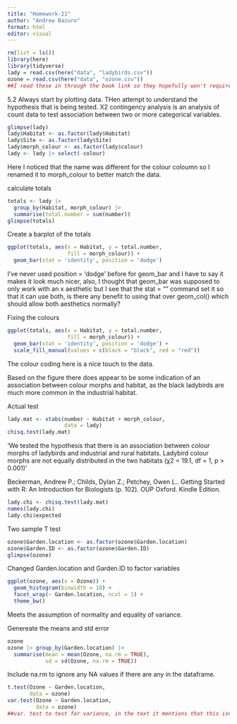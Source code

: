```yaml
---
title: "Homework-21"
author: "Andrew Bazuro"
format: html
editor: visual
---
```

```r
rm(list = ls())
library(here)
library(tidyverse)
lady = read.csv(here("data", "ladybirds.csv"))
ozone = read.csv(here("data", "ozone.csv"))
##I read these in through the book link so they hopefully won't require me to change to factor but I will double check when I reach that section. However, based on how none of the variables are factor I doubt that will be the case.
```

5.2
Always start by plotting data.
THen attempt to understand the hypothesis that is being tested.
X2 contingency analysis is an analysis of count data to test association between two or more categorical variables.
```r
glimpse(lady)
lady$Habitat <- as.factor(lady$Habitat)
lady$Site <- as.factor(lady$Site)
lady$morph_colour <- as.factor(lady$colour)
lady <- lady |> select(-colour)
```

Here I noticed that the name was different for the colour coloumn so I renamed it to morph_colour to better match the data.

calculate totals
```r
totals <- lady |> 
  group_by(Habitat, morph_colour) |>
  summarise(total.number = sum(number))
glimpse(totals)
```
Create a barplot of the totals
```r
ggplot(totals, aes(x = Habitat, y = total.number,
                   fill = morph_colour)) +
  geom_bar(stat = 'identity', position = 'dodge')
```
I've never used position = 'dodge' before for geom_bar and I have to say it makes it look much nicer, also, I thought that geom_bar was supposed to only work with an x aesthetic but I see that the stat = "" command set it so that it can use both, is there any benefit to using that over geom_col() which should allow both aesthetics normally?

Fixing the colours

```r
ggplot(totals, aes(x = Habitat, y = total.number,
                   fill = morph_colour)) +
  geom_bar(stat = 'identity', position = 'dodge') +
  scale_fill_manual(values = c(black = "black", red = "red"))
```
The colour coding here is a nice touch to the data.

Based on the figure there does appear to be some indication of an association between colour morphs and habitat, as the black ladybirds are much more common in the industrial habitat.

Actual test
```r
lady.mat <- xtabs(number ~ Habitat + morph_colour, 
                  data = lady)
chisq.test(lady.mat)
```

‘We tested the hypothesis that there is an association between colour morphs of ladybirds and industrial and rural habitats. Ladybird colour morphs are not equally distributed in the two habitats (χ2 = 19.1, df = 1, p > 0.001)'

Beckerman, Andrew P.; Childs, Dylan Z.; Petchey, Owen L.. Getting Started with R: An Introduction for Biologists (p. 102). OUP Oxford. Kindle Edition. 

```r
lady.chi <- chisq.test(lady.mat)
names(lady.chi)
lady.chi$expected
```

Two sample T test
```r
ozone$Garden.location <- as.factor(ozone$Garden.location)
ozone$Garden.ID <- as.factor(ozone$Garden.ID)
glimpse(ozone)
```
Changed Garden.location and Garden.ID to factor variables

```r
ggplot(ozone, aes(x = Ozone)) +
  geom_histogram(binwidth = 10) +
  facet_wrap(~ Garden.location, ncol = 1) +
  theme_bw()
```
Meets the assumption of normality and equality of variance.

Genereate the means and std error

```r
ozone
ozone |> group_by(Garden.location) |> 
  summarise(mean = mean(Ozone, na.rm = TRUE), 
            sd = sd(Ozone, na.rm = TRUE))
```
Include na.rm to ignore any NA values if there are any in the dataframe.

```r
t.test(Ozone ~ Garden.location, 
       data = ozone)
var.test(Ozone ~ Garden.location, 
         data = ozone)
##var. test to test for variance, in the text it mentions that this isn't a very good idea but I'm not entirely certain on the reason for this. I may have just missed it but would love to know why.
```

